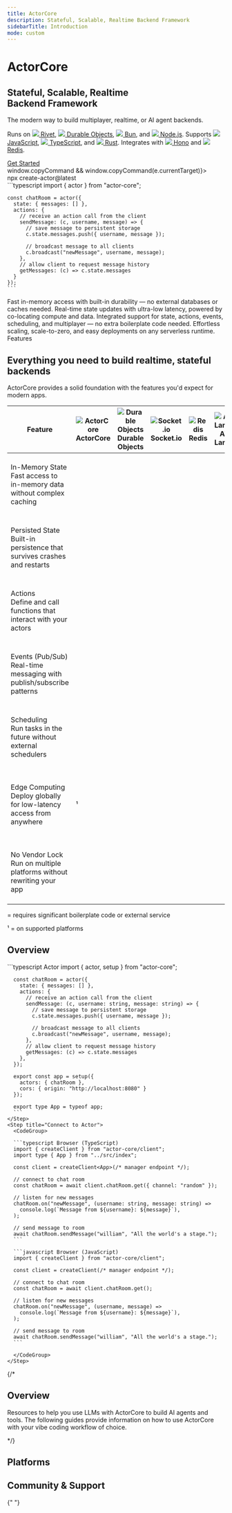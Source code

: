 ```yaml
---
title: ActorCore
description: Stateful, Scalable, Realtime Backend Framework
sidebarTitle: Introduction
mode: custom
---
```


<div className="landing-root">

<CardGroup cols={2}>
  <div>
    <h1 style={{ fontSize: "2.25rem", fontWeight: "bold", marginBottom: "0.5rem", color: "#ff4f00" }}>ActorCore</h1>
    <h2 style={{ fontSize: "2.25rem", marginBottom: "1rem", color: "white" }}>Stateful, Scalable, Realtime<br/>Backend Framework</h2>
    <p style={{ fontSize: "1.125rem", marginBottom: "1rem" }}>The modern way to build multiplayer, realtime, or AI agent backends.</p>
    <p style={{ fontSize: "1.125rem" }}>
      Runs on 
      <a class="platform-link no-break" href="/platforms/rivet"><img class="inline-icon" src="/images/platforms/rivet-white.svg" /> Rivet</a>, 
      <a class="platform-link no-break" href="/platforms/cloudflare-workers"><img class="inline-icon" src="/images/platforms/cloudflare-workers.svg" /> Durable Objects</a>, 
      <a class="platform-link no-break" href="/platforms/bun"><img class="inline-icon" src="/images/platforms/bun.svg" /> Bun</a>, and 
      <a class="platform-link no-break" href="/platforms/nodejs"><img class="inline-icon" src="/images/platforms/nodejs.svg" /> Node.js</a>.
	  Supports
      <a class="platform-link no-break" href="/clients/javascript"><img class="inline-icon" src="/images/clients/javascript.svg" /> JavaScript</a>, 
      <a class="platform-link no-break" href="/clients/javascript"><img class="inline-icon" src="/images/clients/typescript.svg" /> TypeScript</a>, and 
      <a class="platform-link no-break" href="/clients/rust"><img class="inline-icon" src="/images/clients/rust.svg" /> Rust</a>.
	  Integrates with 
      <a class="platform-link no-break" href="/integrations/hono"><img class="inline-icon" src="/images/platforms/hono.svg" /> Hono</a> and 
      <a class="platform-link no-break" href="/drivers/redis"><img class="inline-icon" src="/images/platforms/redis.svg" /> Redis</a>.
    </p> 
    <div className="buttons-container">
      <a href="/concepts/overview" className="button button-orange">Get Started</a>
      <div className="copy-command-container copy-command-button" 
        onClick={(e) => window.copyCommand && window.copyCommand(e.currentTarget)}>
        <div className="copy-command-text">
          npx create-actor@latest
        </div>
        <div className="icon-container">
          <div className="copy-icon"><Icon icon="copy" /></div>
          <div className="check-icon"><Icon icon="check" /></div>
        </div>
      </div>
    </div>
  </div>
  <div style={{ marginTop: "-1.25rem", overflow: "hidden" /* fix scrolling bug */ }}>
    ```typescript
    import { actor } from "actor-core";

    const chatRoom = actor({
	  state: { messages: [] },
      actions: {
        // receive an action call from the client
        sendMessage: (c, username, message) => {
          // save message to persistent storage
          c.state.messages.push({ username, message });

          // broadcast message to all clients
          c.broadcast("newMessage", username, message);
        },
		// allow client to request message history
		getMessages: (c) => c.state.messages
      }
    });
    ```
  </div>
</CardGroup>

<div style={{ height: "16px" }} />

<CardGroup cols={2}>
  <Card title="Persistent, In-Memory State" icon="floppy-disk">
    Fast in-memory access with built-in durability — no external databases or
    caches needed.
  </Card>
  <Card title="Ultra-Fast State Updates" icon="bolt">
    Real-time state updates with ultra-low latency, powered by co-locating
    compute and data.
  </Card>
  <Card title="Batteries Included" icon="hammer-brush">
    Integrated support for state, actions, events, scheduling, and multiplayer — no
    extra boilerplate code needed.
  </Card>
  <Card title="Serverless & Scalable" icon="microchip">
    Effortless scaling, scale-to-zero, and easy deployments on any serverless
    runtime.
  </Card>
</CardGroup>

<div style={{ height: "16px" }} />

<div class="text-center text-white text-xl font-semibold not-prose mt-8 mb-4">
  Features
</div>

<CardGroup cols={3}>
  <Card
    title="State"
    href="/concepts/state"
    icon="floppy-disk"
    horizontal={true}
  />
  <Card title="Actions" href="/concepts/actions" icon="bolt" horizontal={true} />
  <Card
    title="Events"
    href="/concepts/events"
    icon="tower-cell"
    horizontal={true}
  />
  <Card
    title="Scheduling"
    href="/concepts/schedule"
    icon="clock"
    horizontal={true}
  />
  <Card
    title="Connections & Multiplayer"
    href="/concepts/connections"
    icon="network-wired"
    horizontal={true}
  />
  <Card
    title="Metadata"
    href="/concepts/metadata"
    icon="tag"
    horizontal={true}
  />
</CardGroup>

<div style={{ height: "128px" }} />

<div class="text-center">
	<h2>Everything you need to build realtime, stateful backends</h2>
	<p>ActorCore provides a solid foundation with the features you'd expect for modern apps.</p>

  <div style={{ marginTop: "36px", marginBottom: "36px" }}>
    <table className="comparison-table">
      <thead>
        <tr>
          <th>Feature</th>
          <th>
            <img src="/images/platforms/actor-core.svg" alt="ActorCore" className="platform-logo" />
            ActorCore
          </th>
          <th>
            <img src="/images/platforms/cloudflare-workers.svg" alt="Durable Objects" className="platform-logo" />
            Durable Objects
          </th>
          <th>
            <img src="/images/platforms/socketio.svg" alt="Socket.io" className="platform-logo" />
            Socket.io
          </th>
          <th>
            <img src="/images/platforms/redis.svg" alt="Redis" className="platform-logo" />
            Redis
          </th>
          <th>
            <img src="/images/platforms/aws-lambda.svg" alt="AWS Lambda" className="platform-logo" />
            AWS Lambda
          </th>
        </tr>
      </thead>
      <tbody>
        <tr>
          <td>
            <div className="feature-wrapper">
              <div className="feature-header">
                <div className="feature-title">
                  <Icon icon="database" iconType="solid" style={{ color: "#ff4f00" }} />
                  In-Memory State
                </div>
              </div>
              <div className="feature-description">Fast access to in-memory data without complex caching</div>
            </div>
          </td>
          <td><div className="icon-container check"><Icon icon="check" iconType="solid" className="feature-icon" /></div></td>
          <td><div className="icon-container check"><Icon icon="check" iconType="solid" className="feature-icon" /></div></td>
          <td><div className="icon-container check"><Icon icon="check" iconType="solid" className="feature-icon" /></div></td>
          <td><div className="icon-container check"><Icon icon="check" iconType="solid" className="feature-icon" /></div></td>
          <td><div className="icon-container none"></div></td>
          <td className="mobile-only">
            <div className="mobile-platforms">
              <div className="platform-card">
                <div className="icon-container check"><Icon icon="check" iconType="solid" className="feature-icon" /></div>
                <span className="platform-name">ActorCore</span>
              </div>
              <div className="platform-card">
                <div className="icon-container check"><Icon icon="check" iconType="solid" className="feature-icon" /></div>
                <span className="platform-name">Durable Objects</span>
              </div>
              <div className="platform-card">
                <div className="icon-container check"><Icon icon="check" iconType="solid" className="feature-icon" /></div>
                <span className="platform-name">Socket.io</span>
              </div>
              <div className="platform-card">
                <div className="icon-container check"><Icon icon="check" iconType="solid" className="feature-icon" /></div>
                <span className="platform-name">Redis</span>
              </div>
              <div className="platform-card">
                <div className="icon-container none"></div>
                <span className="platform-name">AWS Lambda</span>
              </div>
            </div>
          </td>
        </tr>
        <tr>
          <td>
            <div className="feature-wrapper">
              <div className="feature-header">
                <div className="feature-title">
                  <Icon icon="hard-drive" iconType="solid" style={{ color: "#ff4f00" }} />
                  Persisted State
                </div>
              </div>
              <div className="feature-description">Built-in persistence that survives crashes and restarts</div>
            </div>
          </td>
          <td><div className="icon-container check"><Icon icon="check" iconType="solid" className="feature-icon" /></div></td>
          <td><div className="icon-container check"><Icon icon="check" iconType="solid" className="feature-icon" /></div></td>
          <td><div className="icon-container none"></div></td>
          <td><div className="icon-container none"></div></td>
          <td><div className="icon-container none"></div></td>
          <td className="mobile-only">
            <div className="mobile-platforms">
              <div className="platform-card">
                <div className="icon-container check"><Icon icon="check" iconType="solid" className="feature-icon" /></div>
                <span className="platform-name">ActorCore</span>
              </div>
              <div className="platform-card">
                <div className="icon-container check"><Icon icon="check" iconType="solid" className="feature-icon" /></div>
                <span className="platform-name">Durable Objects</span>
              </div>
              <div className="platform-card">
                <div className="icon-container none"></div>
                <span className="platform-name">Socket.io</span>
              </div>
              <div className="platform-card">
                <div className="icon-container none"></div>
                <span className="platform-name">Redis</span>
              </div>
              <div className="platform-card">
                <div className="icon-container none"></div>
                <span className="platform-name">AWS Lambda</span>
              </div>
            </div>
          </td>
        </tr>
        <tr>
          <td>
            <div className="feature-wrapper">
              <div className="feature-header">
                <div className="feature-title">
                  <Icon icon="bolt" iconType="solid" style={{ color: "#ff4f00" }} />
                  Actions
                </div>
              </div>
              <div className="feature-description">Define and call functions that interact with your actors</div>
            </div>
          </td>
          <td><div className="icon-container check"><Icon icon="check" iconType="solid" className="feature-icon" /></div></td>
          <td><div className="icon-container check"><Icon icon="check" iconType="solid" className="feature-icon" /></div></td>
          <td><div className="icon-container check"><Icon icon="check" iconType="solid" className="feature-icon" /></div></td>
          <td><div className="icon-container none"></div></td>
          <td><div className="icon-container check"><Icon icon="check" iconType="solid" className="feature-icon" /></div></td>
          <td className="mobile-only">
            <div className="mobile-platforms">
              <div className="platform-card">
                <div className="icon-container check"><Icon icon="check" iconType="solid" className="feature-icon" /></div>
                <span className="platform-name">ActorCore</span>
              </div>
              <div className="platform-card">
                <div className="icon-container check"><Icon icon="check" iconType="solid" className="feature-icon" /></div>
                <span className="platform-name">Durable Objects</span>
              </div>
              <div className="platform-card">
                <div className="icon-container check"><Icon icon="check" iconType="solid" className="feature-icon" /></div>
                <span className="platform-name">Socket.io</span>
              </div>
              <div className="platform-card">
                <div className="icon-container none"></div>
                <span className="platform-name">Redis</span>
              </div>
              <div className="platform-card">
                <div className="icon-container check"><Icon icon="check" iconType="solid" className="feature-icon" /></div>
                <span className="platform-name">AWS Lambda</span>
              </div>
            </div>
          </td>
        </tr>
        <tr>
          <td>
            <div className="feature-wrapper">
              <div className="feature-header">
                <div className="feature-title">
                  <Icon icon="tower-cell" iconType="solid" style={{ color: "#ff4f00" }} />
                  Events (Pub/Sub)
                </div>
              </div>
              <div className="feature-description">Real-time messaging with publish/subscribe patterns</div>
            </div>
          </td>
          <td><div className="icon-container check"><Icon icon="check" iconType="solid" className="feature-icon" /></div></td>
          <td><div className="icon-container partial"><Icon icon="minus" iconType="solid" className="feature-icon" /></div></td>
          <td><div className="icon-container check"><Icon icon="check" iconType="solid" className="feature-icon" /></div></td>
          <td><div className="icon-container check"><Icon icon="check" iconType="solid" className="feature-icon" /></div></td>
          <td><div className="icon-container none"></div></td>
          <td className="mobile-only">
            <div className="mobile-platforms">
              <div className="platform-card">
                <div className="icon-container check"><Icon icon="check" iconType="solid" className="feature-icon" /></div>
                <span className="platform-name">ActorCore</span>
              </div>
              <div className="platform-card">
                <div className="icon-container partial"><Icon icon="minus" iconType="solid" className="feature-icon" /></div>
                <span className="platform-name">Durable Objects</span>
              </div>
              <div className="platform-card">
                <div className="icon-container check"><Icon icon="check" iconType="solid" className="feature-icon" /></div>
                <span className="platform-name">Socket.io</span>
              </div>
              <div className="platform-card">
                <div className="icon-container check"><Icon icon="check" iconType="solid" className="feature-icon" /></div>
                <span className="platform-name">Redis</span>
              </div>
              <div className="platform-card">
                <div className="icon-container none"></div>
                <span className="platform-name">AWS Lambda</span>
              </div>
            </div>
          </td>
        </tr>
        <tr>
          <td>
            <div className="feature-wrapper">
              <div className="feature-header">
                <div className="feature-title">
                  <Icon icon="clock" iconType="solid" style={{ color: "#ff4f00" }} />
                  Scheduling
                </div>
              </div>
              <div className="feature-description">Run tasks in the future without external schedulers</div>
            </div>
          </td>
          <td><div className="icon-container check"><Icon icon="check" iconType="solid" className="feature-icon" /></div></td>
          <td><div className="icon-container partial"><Icon icon="minus" iconType="solid" className="feature-icon" /></div></td>
          <td><div className="icon-container none"></div></td>
          <td><div className="icon-container none"></div></td>
          <td><div className="icon-container partial"><Icon icon="minus" iconType="solid" className="feature-icon" /></div></td>
          <td className="mobile-only">
            <div className="mobile-platforms">
              <div className="platform-card">
                <div className="icon-container check"><Icon icon="check" iconType="solid" className="feature-icon" /></div>
                <span className="platform-name">ActorCore</span>
              </div>
              <div className="platform-card">
                <div className="icon-container partial"><Icon icon="minus" iconType="solid" className="feature-icon" /></div>
                <span className="platform-name">Durable Objects</span>
              </div>
              <div className="platform-card">
                <div className="icon-container none"></div>
                <span className="platform-name">Socket.io</span>
              </div>
              <div className="platform-card">
                <div className="icon-container none"></div>
                <span className="platform-name">Redis</span>
              </div>
              <div className="platform-card">
                <div className="icon-container partial"><Icon icon="minus" iconType="solid" className="feature-icon" /></div>
                <span className="platform-name">AWS Lambda</span>
              </div>
            </div>
          </td>
        </tr>
        <tr>
          <td>
            <div className="feature-wrapper">
              <div className="feature-header">
                <div className="feature-title">
                  <Icon icon="globe" iconType="solid" style={{ color: "#ff4f00" }} />
                  Edge Computing
                </div>
              </div>
              <div className="feature-description">Deploy globally for low-latency access from anywhere</div>
            </div>
          </td>
          <td><div className="icon-container check"><Icon icon="check" iconType="solid" className="feature-icon" /></div>¹</td>
          <td><div className="icon-container check"><Icon icon="check" iconType="solid" className="feature-icon" /></div></td>
          <td><div className="icon-container none"></div></td>
          <td><div className="icon-container none"></div></td>
          <td><div className="icon-container check"><Icon icon="check" iconType="solid" className="feature-icon" /></div></td>
          <td className="mobile-only">
            <div className="mobile-platforms">
              <div className="platform-card">
                <div className="icon-container check"><Icon icon="check" iconType="solid" className="feature-icon" /></div>
                <span className="platform-name">ActorCore ¹</span>
              </div>
              <div className="platform-card">
                <div className="icon-container check"><Icon icon="check" iconType="solid" className="feature-icon" /></div>
                <span className="platform-name">Durable Objects</span>
              </div>
              <div className="platform-card">
                <div className="icon-container none"></div>
                <span className="platform-name">Socket.io</span>
              </div>
              <div className="platform-card">
                <div className="icon-container none"></div>
                <span className="platform-name">Redis</span>
              </div>
              <div className="platform-card">
                <div className="icon-container check"><Icon icon="check" iconType="solid" className="feature-icon" /></div>
                <span className="platform-name">AWS Lambda</span>
              </div>
            </div>
          </td>
        </tr>
        <tr>
          <td>
            <div className="feature-wrapper">
              <div className="feature-header">
                <div className="feature-title">
                  <Icon icon="unlock" iconType="solid" style={{ color: "#ff4f00" }} />
                  No Vendor Lock
                </div>
              </div>
              <div className="feature-description">Run on multiple platforms without rewriting your app</div>
            </div>
          </td>
          <td><div className="icon-container check"><Icon icon="check" iconType="solid" className="feature-icon" /></div></td>
          <td><div className="icon-container none"></div></td>
          <td><div className="icon-container check"><Icon icon="check" iconType="solid" className="feature-icon" /></div></td>
          <td><div className="icon-container check"><Icon icon="check" iconType="solid" className="feature-icon" /></div></td>
          <td><div className="icon-container none"></div></td>
          <td className="mobile-only">
            <div className="mobile-platforms">
              <div className="platform-card">
                <div className="icon-container check"><Icon icon="check" iconType="solid" className="feature-icon" /></div>
                <span className="platform-name">ActorCore</span>
              </div>
              <div className="platform-card">
                <div className="icon-container none"></div>
                <span className="platform-name">Durable Objects</span>
              </div>
              <div className="platform-card">
                <div className="icon-container check"><Icon icon="check" iconType="solid" className="feature-icon" /></div>
                <span className="platform-name">Socket.io</span>
              </div>
              <div className="platform-card">
                <div className="icon-container check"><Icon icon="check" iconType="solid" className="feature-icon" /></div>
                <span className="platform-name">Redis</span>
              </div>
              <div className="platform-card">
                <div className="icon-container none"></div>
                <span className="platform-name">AWS Lambda</span>
              </div>
            </div>
          </td>
        </tr>
      </tbody>
    </table>
  </div>

  <p><Icon icon="minus" iconType="solid" color="#FF4F00" /> = requires significant boilerplate code or external service</p>
  <p>¹ = on supported platforms</p>
</div>

<div style={{ height: "96px" }} />

<h2 class="text-white text-2xl font-semibold not-prose mt-8 mb-4">
  Overview
</h2>

<Steps>
    <Step title="Create Actor">
      ```typescript Actor
      import { actor, setup } from "actor-core";

      const chatRoom = actor({
		state: { messages: [] },
        actions: {
          // receive an action call from the client
          sendMessage: (c, username: string, message: string) => {
            // save message to persistent storage
            c.state.messages.push({ username, message });

            // broadcast message to all clients
            c.broadcast("newMessage", username, message);
          },
          // allow client to request message history
          getMessages: (c) => c.state.messages
        },
      });

	  export const app = setup({
        actors: { chatRoom },
        cors: { origin: "http://localhost:8080" }
      });

      export type App = typeof app;
      ```
    </Step>
    <Step title="Connect to Actor">
      <CodeGroup>

      ```typescript Browser (TypeScript)
      import { createClient } from "actor-core/client";
      import type { App } from "../src/index";

      const client = createClient<App>(/* manager endpoint */);

      // connect to chat room
      const chatRoom = await client.chatRoom.get({ channel: "random" });

      // listen for new messages
      chatRoom.on("newMessage", (username: string, message: string) =>
        console.log(`Message from ${username}: ${message}`),
      );

      // send message to room
      await chatRoom.sendMessage("william", "All the world's a stage.");
      ```

      ```javascript Browser (JavaScript)
      import { createClient } from "actor-core/client";

      const client = createClient(/* manager endpoint */);

      // connect to chat room
      const chatRoom = await client.chatRoom.get();

      // listen for new messages
      chatRoom.on("newMessage", (username, message) =>
        console.log(`Message from ${username}: ${message}`),
      );

      // send message to room
      await chatRoom.sendMessage("william", "All the world's a stage.");
      ```

      </CodeGroup>
    </Step>

</Steps>

{/*

<h2 class="text-white text-2xl font-semibold not-prose mt-8 mb-4">
  Overview
</h2>

Resources to help you use LLMs with ActorCore to build AI agents and tools. The following guides provide information on how to use ActorCore with your vibe coding workflow of choice.

<CardGroup cols={3}>
  <Card title="Cursor" href="/llm/cursor" horizontal={true} />
  <Card title="Windsurf" href="/llm/windsurf" horizontal={true} />
  <Card title="Claude Code" href="/llm/claude" horizontal={true} />
  <Card title="llms.txt" href="/llm/llms" horizontal={true} />
  <Card title="llms-full.txt" href="/llm/llms-full" horizontal={true} />
  <Card title="prompt.txt" href="/llm/prompt" horizontal={true} />
</CardGroup>

*/}

<h2 class="text-white text-2xl font-semibold not-prose mt-8 mb-4">
  Platforms
</h2>

<CardGroup cols={4}>
	<Card title="Rivet" href="/platforms/rivet" horizontal={true} />
	<Card title="Durable Objects" href="/platforms/cloudflare-workers" horizontal={true} />
	<Card title="Bun" href="/platforms/bun" horizontal={true} />
	<Card title="Node.js" href="/platforms/nodejs" horizontal={true} />
</CardGroup>

<h2 class="text-white text-2xl font-semibold not-prose mt-8 mb-4">
  Community & Support
</h2>

{" "}

<CardGroup cols={3}>
  <Card
    title="GitHub Discussions"
    icon="github"
    horizontal={true}
    href="https://github.com/rivet-gg/actor-core/discussions"
  />
  <Card
    title="GitHub Issues"
    icon="github"
    horizontal={true}
    href="https://github.com/rivet-gg/actor-core/issues"
  />
  <Card
    title="X"
    icon="x-twitter"
    horizontal={true}
    href="https://x.com/rivet_gg"
  />
  <Card
    title="Bluesky"
    icon="bluesky"
    horizontal={true}
    href="https://bsky.app/profile/rivet.gg"
  />
  <Card
    title="Discord"
    icon="discord"
    horizontal={true}
    href="https://rivet.gg/discord"
  />
</CardGroup>

</div>
